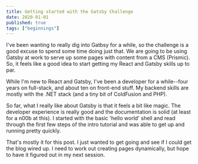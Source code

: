 ```yaml
---
title: Getting started with the Gatsby Challenge
date: 2020-01-01
published: true
tags: ["beginnings"]
---
```


I've been wanting to really dig into Gatbsy for a while, so the challenge is a good excuse to spend some time doing just that. We are going to be using Gatsby at work to serve up some pages with content from a CMS (Prismic). So, it feels like a good idea to start getting my React and Gatsby skills up to par. 

While I'm new to React and Gatsby, I've been a developer for a while--four years on full-stack, and about ten on front-end stuff. My backend skills are mostly with the .NET stack  (and a tiny bit of ColdFusion and PHP).

So far, what I really like about Gatsby is that it feels a bit like magic. The developer experience is really good and the documentation is solid (at least for a n00b at this). I started with the basic 'hello world' shell and read through the first few steps of the intro tutorial and was able to get up and running pretty quickly.

That's mostly it for this post. I just wanted to get going and see if I could get the blog wired up. I need to work out creating pages dynamically, but hope to have it figured out in my next session.